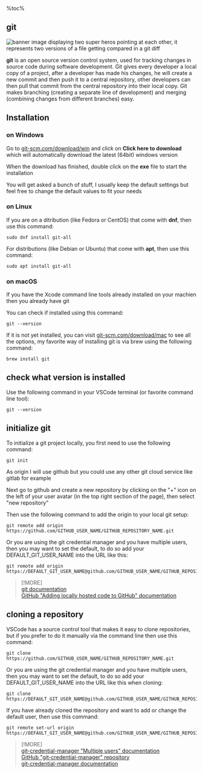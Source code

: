 <aside>
%toc%
</aside>

<article>

# git

![banner image displaying two super heros pointing at each other, it represents two versions of a file getting compared in a git diff](../../../../public/assets/images/app/web_development/posts/git/banner.png 'when two files meet in git diff')

**git** is an open source version control system, used for tracking changes in source code during software development. Git gives every developer a local copy of a project, after a developer has made his changes, he will create a new commit and then push it to a central repository, other developers can then pull that commit from the central repository into their local copy. Git makes branching (creating a separate line of development) and merging (combining changes from different branches) easy.

## Installation

### on Windows

Go to [git-scm.com/download/win](https://git-scm.com/download/win) and click on **Click here to download** which will automatically download the latest (64bit) windows version

When the download has finished, double click on the **exe** file to start the installation

You will get asked a bunch of stuff, I usually keep the default settings but feel free to change the default values to fit your needs

### on Linux

If you are on a ditribution (like Fedora or CentOS) that come with **dnf**, then use this command:

```shell
sudo dnf install git-all
```

For distributions (like Debian or Ubuntu) that come with **apt**, then use this command:

```shell
sudo apt install git-all
```

### on macOS

If you have the Xcode command line tools already installed on your machien then you already have git

You can check if installed using this command:

```shell
git --version
```

If it is not yet installed, you can visit [git-scm.com/download/mac](https://git-scm.com/download/mac) to see all the options, my favorite way of installing git is via brew using the following command:

```shell
brew install git
```

## check what version is installed

Use the following command in your VSCode terminal (or favorite command line tool):

```shell
git --version
```

## initialize git

To initialize a git project locally, you first need to use the following command:

```shell
git init
```

As origin I will use github but you could use any other git cloud service like gitlab for example

Next go to github and create a new repository by clicking on the "+" icon on the left of your user avatar (in the top right section of the page), then select "new repository"

Then use the following command to add the origin to your local git setup:

```shell
git remote add origin https://github.com/GITHUB_USER_NAME/GITHUB_REPOSITORY_NAME.git
```

Or you are using the git credential manager and you have multiple users, then you may want to set the default, to do so add your DEFAULT_GIT_USER_NAME into the URL like this:

```shell
git remote add origin https://DEFAULT_GIT_USER_NAME@github.com/GITHUB_USER_NAME/GITHUB_REPOSITORY_NAME.git
```

> [!MORE]  
> [git documentation](https://git-scm.com/doc)  
> [GitHub "Adding locally hosted code to GitHub" documentation](https://docs.github.com/github/importing-your-projects-to-github/adding-an-existing-project-to-github-using-the-command-line)  

## cloning a repository

VSCode has a source control tool that makes it easy to clone repositories, but if you prefer to do it manually via the command line then use this command:

```shell
git clone https://github.com/GITHUB_USER_NAME/GITHUB_REPOSITORY_NAME.git
```

Or you are using the git credential manager and you have multiple users, then you may want to set the default, to do so add your DEFAULT_GIT_USER_NAME into the URL like this when cloning:

```shell
git clone https://DEFAULT_GIT_USER_NAME@github.com/GITHUB_USER_NAME/GITHUB_REPOSITORY_NAME.git
```

If you have already cloned the repository and want to add or change the default user, then use this command:

```shell
git remote set-url origin https://DEFAULT_GIT_USER_NAME@github.com/GITHUB_USER_NAME/GITHUB_REPOSITORY_NAME.git
```

> [!MORE]  
> [git-credential-manager "Multiple users" documentation](https://github.com/git-ecosystem/git-credential-manager/blob/main/docs/multiple-users.md)  
> [GitHub "git-credential-manager" repository](https://github.com/git-ecosystem/git-credential-manager)  
> [git-credential-manager documentation](https://github.com/git-ecosystem/git-credential-manager/blob/release/docs/README.md)  

</article>